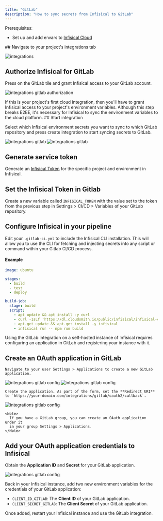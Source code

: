 ```yaml
---
title: "GitLab"
description: "How to sync secrets from Infisical to GitLab"
---
```


<Tabs>
  <Tab title="Usage">
  Prerequisites:

- Set up and add envars to [Infisical Cloud](https://app.infisical.com)

<AccordionGroup>
  <Accordion title="Standard">
  ## Navigate to your project's integrations tab

![integrations](../../images/integrations.png)

## Authorize Infisical for GitLab

Press on the GitLab tile and grant Infisical access to your GitLab account.

![integrations gitlab authorization](../../images/integrations/gitlab/integrations-gitlab-auth.png)

<Info>
  If this is your project's first cloud integration, then you'll have to grant
  Infisical access to your project's environment variables. Although this step
  breaks E2EE, it's necessary for Infisical to sync the environment variables to
  the cloud platform.
</Info>
## Start integration

Select which Infisical environment secrets you want to sync to which GitLab repository and press create integration to start syncing secrets to GitLab.

![integrations gitlab](../../images/integrations/gitlab/integrations-gitlab-create.png)
![integrations gitlab](../../images/integrations/gitlab/integrations-gitlab.png)
  </Accordion>
  <Accordion title="Pipeline">
  ## Generate service token

Generate an [Infisical Token](/documentation/platform/token) for the specific project and environment in Infisical.

## Set the Infisical Token in Gitlab

Create a new variable called `INFISICAL_TOKEN` with the value set to the token from the previous step in Settings > CI/CD > Variables of your GitLab repository.

## Configure Infisical in your pipeline

Edit your `.gitlab-ci.yml` to include the Infisical CLI installation. This will allow you to use the CLI for fetching and injecting secrets into any script or command within your Gitlab CI/CD process.

#### Example

```yaml
image: ubuntu

stages:
  - build
  - test
  - deploy

build-job:
  stage: build
  script:
    - apt update && apt install -y curl
    - curl -1sLf 'https://dl.cloudsmith.io/public/infisical/infisical-cli/setup.deb.sh' | bash
    - apt-get update && apt-get install -y infisical
    - infisical run -- npm run build
```
  </Accordion>
</AccordionGroup>
  </Tab>
  <Tab title="Self-Hosted Setup">
  Using the GitLab integration on a self-hosted instance of Infisical requires configuring an application in GitLab
  and registering your instance with it.

  ## Create an OAuth application in GitLab
    
    Navigate to your user Settings > Applications to create a new GitLab application.
   
   ![integrations gitlab config](../../images/integrations/gitlab/integrations-gitlab-config-edit-profile.png) 
   ![integrations gitlab config](../../images/integrations/gitlab/integrations-gitlab-config-new-app.png) 
    
    Create the application. As part of the form, set the **Redirect URI** to `https://your-domain.com/integrations/gitlab/oauth2/callback`.

   ![integrations gitlab config](../../images/integrations/gitlab/integrations-gitlab-config-new-app-form.png) 
   
    <Note>
      If you have a GitLab group, you can create an OAuth application under it
      in your group Settings > Applications.
    </Note>
   
   ## Add your OAuth application credentials to Infisical
   
   Obtain the **Application ID** and **Secret** for your GitLab application.
   
   ![integrations gitlab config](../../images/integrations/gitlab/integrations-gitlab-config-credentials.png) 
   
   Back in your Infisical instance, add two new environment variables for the credentials of your GitLab application:

   - `CLIENT_ID_GITLAB`: The **Client ID** of your GitLab application.
   - `CLIENT_SECRET_GITLAB`: The **Client Secret** of your GitLab application.
   
  Once added, restart your Infisical instance and use the GitLab integration.
  
  </Tab>
</Tabs>

